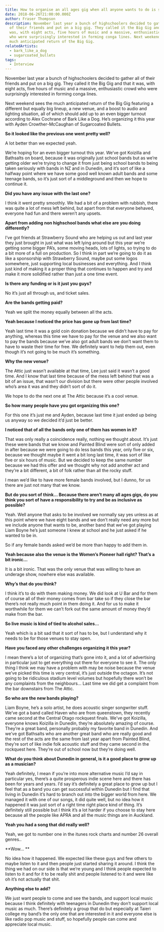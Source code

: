 ```yaml
---
title: How to organise an all ages gig when all anyone wants to do is sell alcohol
date: 2018-06-26T21:00:00.000Z
author: Fraser Thompson
description: November last year a bunch of highschoolers decided to gather all
  of their friends and put on a big gig. They called it the Big Gig and that it
  was, with eight acts, five hours of music and a massive, enthusiastic crowd
  who were surprisingly interested in forming conga lines. Next weekend sees the
  much anticipated return of the Big Gig.
relatedArtists:
  - bark_like_a_dog
  - sugarcoated_bullets
tags:
  - Interview
---
```



November last year a bunch of highschoolers decided to gather all of their friends and put on a big gig. They called it the Big Gig and that it was, with eight acts, five hours of music and a massive, enthusiastic crowd who were surprisingly interested in forming conga lines.

Next weekend sees the much anticipated return of the Big Gig featuring a different but equally big lineup, a new venue, and a boost to audio and lighting situation, all of which should add up to an even bigger turnout according to Alex Cochrane of Bark Like a Dog. He’s organizing it this year with Ayden Crowther-McCaughan of Sugarcoated Bullets.

**So it looked like the previous one went pretty well?**

A lot better than we expected yeah.

We’re hoping for an even bigger turnout this year. We’ve got Koizilla and Bathsalts on board, because it was originally just school bands but as we’re getting older we’re trying to change it from just being school bands to being taken seriously with bands in NZ and in Dunedin, and it’s sort of like a halfway point where we have some good well known adult bands and some teenage bands, so it’s just sort of a middleground and then we hope to continue it.

**Did you have any issue with the last one?**

I think it went pretty smoothly. We had a bit of a problem with rubbish, there was quite a lot of mess left behind, but apart from that everyone behaved, everyone had fun and there weren’t any upsets.

**Apart from adding non highschool bands what else are you doing differently?**

I’ve got friends at Strawberry Sound who are helping us out and last year they just brought in just what was left lying around but this year we’re getting some bigger PA’s, some moving heads, lots of lights, so trying to do a bit more of a full on production. So I think in part we’re going to do it as like a sponsorship with Strawberry Sound, maybe put some logos somewhere, just supporting local businesses and everything. And I think just kind of making it a proper thing that continues to happen and try and make it more solidified rather than just a one time event.

**Is there any funding or is it just you guys?**

No it’s just all through us, and ticket sales.

**Are the bands getting paid?**

Yeah we split the money equally between all the acts.

**Yeah because I noticed the price has gone up from last time?**

Yeah last time it was a gold coin donation because we didn’t have to pay for anything, whereas this time we have to pay for the venue and we also want to pay the bands because we’ve also got adult bands we don’t want them to have to waste their time for free. We definitely want to help them out, even though it’s not going to be much it’s something.

**Why the new venue?**

The Attic just wasn’t available at that time, Lee just said it wasn’t a good time. And I know that last time because of the mess left behind that was a bit of an issue, that wasn’t our division but there were other people involved who’s area it was and they didn’t sort of do it.

We hope to do the next one at The Attic because it’s a cool venue.

**So how many people have you got organizing this one?**

For this one it’s just me and Ayden, because last time it just ended up being us anyway so we decided it’d just be better.

**I noticed that of all the bands only one of them has women in it?**

That was only really a coincidence really, nothing we thought about. It’s just these were bands that we know and Painted Blind were sort of only added in after because we were going to do less bands this year, only five or six, because we thought maybe it went a bit long last time, it was sort of like five or six hours of music. But we decided to keep the same number because we had this offer and we thought why not add another act and they’re a bit different, a bit of folk rather than all the rocky stuff.

I mean we’d like to have more female bands involved, but I dunno, for us there are just not many that we know.

**But do you sort of think… Because there aren’t many all ages gigs, do you think you sort of have a responsibility to try and be as inclusive as possible?**

Yeah. Well anyone that asks to be involved we normally say yes unless as at this point where we have eight bands and we don’t really need any more but we include anyone that wants to be, another band that we’ve got playing Liam Boyne he’s just someone I knew at school and he just asked if he wanted to be in.

So if any female bands asked we’d be more than happy to add them in.

**Yeah because also the venue is the Women’s Pioneer hall right? That’s a bit ironic...**

It is a bit ironic. That was the only venue that was willing to have an underage show, nowhere else was available.

**Why’s that do you think?**

I think it’s to do with them making money. We did look at U Bar and for them of course all of their money comes from bar take so if they close the bar there’s not really much point in them doing it. And for us to make it worthwhile for them we can’t fork out the same amount of money they’d make from the bar.

**So live music is kind of tied to alcohol sales...**

Yeah which is a bit sad that it sort of has to be, but I understand why it needs to be for those venues to stay open.

**Have you faced any other challenges organizing it this year?**

I mean there’s a lot of organizing that’s gone into it, and a lot of advertising in particular just to get everything out there for everyone to see it. The only thing I think we may have a problem with may be noise because the venue we’ve picked this time is very central, it’s just outside the octagon. It’s not going to be ridiculous stadium level volumes but hopefully there won’t be any complaints from the neighbours… Last time we did get a complaint from the bar downstairs from The Attic.

**So who are the new bands playing?**

Liam Boyne, he’s a solo artist, he does acoustic singer songwriter stuff. We’ve got a band called Haven who are from queenstown, they recently came second at the Central Otago rockquest finals. We’ve got Koizilla, everyone knows Koizilla in Dunedin, they’re absolutely amazing of course. They’re a great band, personally probably my favorite band in Dunedin. And we’ve got Bathsalts who are another great band who are really good and the rest of the acts are the same from last year apart from Painted Blind, they’re sort of like indie folk acoustic stuff and they came second in the rockquest here. They’re out of school now but they’re doing well.

**What do you think about Dunedin in general, is it a good place to grow up as a musician?**

Yeah definitely, I mean if you’re into more alternative music I’d say in particular yes, there’s a quite prosperous indie scene here and there has been for years and years. I’d say it’s definitely a great place to grow up but I feel that as a band you can get successful within Dunedin but I find that living in Dunedin it’s hard to branch out into the bigger world from here. We managed it with one of our songs, it did quite well, but no idea how it happened it was just sort of a right time right place kind of thing. It’s definitely still possible but I think it’s a lot harder if you choose to stay here because all the people like APRA and all the music things are in Auckland.

**Yeah you had a song that did really well?**

Yeah, we got to number one in the itunes rock charts and number 26 overall genres..

**Wow… **

No idea how it happened. We expected like these guys and few others to maybe listen to it and then people just started sharing it around. I think the thing we had on our side is that we’re young and I think people expected to listen to it and for it to be really shit and people listened to it and were like oh it’s not actually that shit.

**Anything else to add?**

We just want people to come and see the bands, and support local music because I think definitely with teenagers in Dunedin they don’t support local music as much. There’s definitely a group that do but especially at Taieri college my band’s the only one that are interested in it and everyone else is like radio pop music and stuff, so hopefully people can come and appreciate local music.
